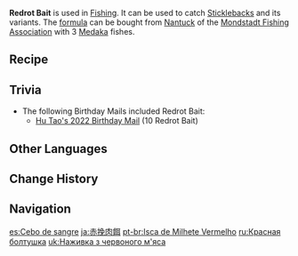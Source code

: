 {{Item Infobox
|id           = 111024
|image        = Item Redrot Bait.png
|type         = Bait
|invCategory  = Materials
|quality      = 2
|description  = Fish bait made from mixing [[Dendrobium]] and mashed meat. The unique rank sweetness of this bait spreads very quickly in the water, attracting fierce aquatic predators. Use with caution, however! Put too much of this bait down and you might hook in nastier customers than you bargained for!<br />Suitable for catching [[Stickleback]]s, [[Betta]]s, [[Venomspine Fish]], [[Akai Maou]], and [[Snowstrider]]s.
|source1      = [[Crafting]]
|recipe       = [[Mondstadt Fishing Association]]
}}
'''Redrot Bait''' is used in [[Fishing]]. It can be used to catch [[Stickleback]]s and its variants. The [[formula]] can be bought from [[Nantuck]] of the [[Mondstadt Fishing Association]] with 3 [[Medaka]] fishes.

==Recipe==
{{Recipe
|type = Crafting
|Dendrobium = 1
|Fowl = 1
|yield = 10
|sort = Dendrobium;Fowl
}}

==Trivia==
* The following Birthday Mails included Redrot Bait:
** [[Birthday/Hu Tao#My Dear Friend, Here, Here!|Hu Tao's 2022 Birthday Mail]] (10 Redrot Bait)

==Other Languages==
{{Other Languages
|en      = Redrot Bait
|zhs     = 赤糜饵
|zhs_rm  = Chìmí Ěr
|zht     = 赤糜餌
|zht_rm  = Chìmí Ěr
|zh_tl   = 
|ja      = 赤挽肉餌
|ja_rm   = Aka-hikiniku Esa{{Assumed}}
|ja_tl   = Red Mince Bait
|ko      = 적색 다진 미끼
|ko_rm   = Jeoksaek Dajin Mikki
|ko_tl   = Red Minced Bait
|es      = Cebo de sangre
|es_tl   = Blood Bait
|fr      = Appât fétide
|fr_tl   = Fetid Bait
|ru      = Красная болтушка
|ru_tl   = 
|th      = Redrot Bait
|vi      = Mồi Thịt Đỏ
|vi_tl   = Red Meat Bait
|de      = Rotpastenköder
|de_tl   = Red Paste Bait
|id      = Redrot Bait
|pt      = Isca de Milhete Vermelho
|pt_tl   = 
|tr      = Kan Çiçeği Yemi
|tr_tl   = 
|it      = Esca profumata
|it_tl   = 
}}

==Change History==
{{Change History|2.1}}

==Navigation==
{{Material Navbox|type=Fishing Materials}}

[[es:Cebo de sangre]]
[[ja:赤挽肉餌]]
[[pt-br:Isca de Milhete Vermelho]]
[[ru:Красная болтушка]]
[[uk:Наживка з червоного м'яса]]